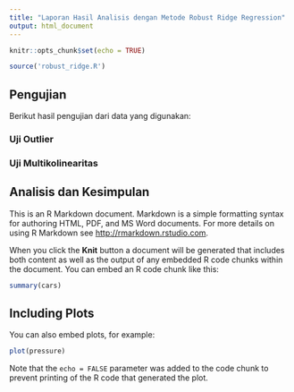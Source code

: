 ```yaml
---
title: "Laporan Hasil Analisis dengan Metode Robust Ridge Regression"
output: html_document
---
```


```r
knitr::opts_chunk$set(echo = TRUE)
```

```r
source('robust_ridge.R')
```

## Pengujian
Berikut hasil pengujian dari data yang digunakan:

### Uji Outlier

### Uji Multikolinearitas


## Analisis dan Kesimpulan

This is an R Markdown document. Markdown is a simple formatting syntax for authoring HTML, PDF, and MS Word documents. For more details on using R Markdown see <http://rmarkdown.rstudio.com>.

When you click the **Knit** button a document will be generated that includes both content as well as the output of any embedded R code chunks within the document. You can embed an R code chunk like this:

```r
summary(cars)
```

## Including Plots

You can also embed plots, for example:

```r
plot(pressure)
```

Note that the `echo = FALSE` parameter was added to the code chunk to prevent printing of the R code that generated the plot.

